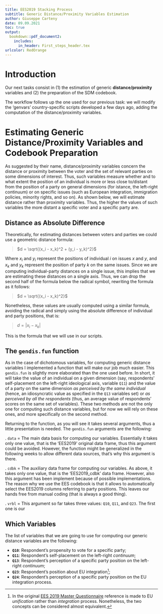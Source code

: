 ---
title: EES2019 Stacking Process 
subtitle: Generic Distance/Proximity Variables Estimation 
author: Giuseppe Carteny
date: 09.09.2021 
toc: true
output: 
  bookdown::pdf_document2:
    includes:
      in_header: First_steps_header.tex
urlcolor: RedOrange
--- 

# Introduction 

Our next tasks consist in (1) the estimation of generic **distance/proximity** variables and (2) the 
preparation of the SDM codebook.

The workflow follows up the one used for our previous task: we will modify the 'genvars' country-specific 
scripts developed a few days ago, adding the computation of the distance/proximity variables. 

# Estimating Generic Distance/Proximity Variables and Codebook Preparation

As suggested by their name, distance/proximity variables concern the distance or proximity between the 
voter and the set of relevant parties on some dimensions of interest. Thus, such variables measure 
whether and to what extent the position of an individual is more or less close to/distant from the 
position of a party on general dimensions (for istance, the left-right continuum) or on specific issues 
(such as European integration, immigration policies, minority rights, and so on). As shown below, we 
will estimate distance rather than proximity variables. Thus, the higher the values of such variables 
the more distant a specific voter and a specific party are. 

## Distance as Absolute Difference

Theoretically, for estimating distances between voters and parties we could use a geometric distance 
formula: 

> $d = \sqrt{(x_i - x_k)^2 + (y_i - y_k)^2}$

Where $x_i$ and $y_i$ represent the positions of individual $i$ on issues $x$ and $y$, and $x_k$ and 
$y_k$ represent the position of party $k$ on the same issues. Since we are computing individual-party 
distances on a single issue, this implies that we are estimating these distances on a single axis. 
Thus, we can drop the second half of the formula below the radical symbol, rewriting the formula as it 
follows:

> $d = \sqrt{(x_i - x_k)^2}$

Nonetheless, these values are usually computed using a similar formula, avoiding the radical and simply 
using the absolute difference of individual and party positions, that is: 

> $d = |x_i - x_k|$

This is the formula that we will use in our scripts. 

## The `gendis.fun` function 

As in the case of dichotomous variables, for computing generic distance variables I implemented a 
function that will make our job much easier. This `gendis.fun` is slightly more elaborated than the one 
used before. In short, it will take the value of an individual on a given dimension (say, respondents' 
self-placement on the left-right ideological axis, variable `Q11`) and the value of a party on the same 
dimension *as perceived by the same individual* (hence, an idiosyncratic value as specified in the `Q13` 
variables set) or *as perceived by all the respondents* (thus, an average value of respondents' scores on 
the same set of variables). These two methods are not the only one for computing such distance variables,
but for now we will rely on these ones, and more specifically on the second method. 

Returning to the function, as you will see it takes several arguments, thus a little presentation is 
needed. The `gendis.fun` arguments are the following:

.  `data` = The main data basis for computing our variables. Essentially it takes only one value, 
that is the 'EES2019' original data frame, thus this argument could be avoided. However, the function 
might be generalized in the following weeks to allow different data sources, that's why this argument is
there. 

.  `cdbk` = The auxiliary data frame for computing our variables. As above, it takes only one value, 
that is the 'EES2019_cdbk' data frame. However, also this argument has been implement because of 
possible implementations. The reason why we use the EES codebook is that it allows to automatically 
select the EES2019 columns referring to party positions. This leaves our hands free from manual coding 
(that is always a good thing).

.  `vrbl` = This argument so far takes three values: `Q10`, `Q11`, and `Q23`. The first one is our 



## Which Variables

The list of variables that we are going to use for computing our generic distance variables are the 
following: 

* **`Q10`**: Respondent's propensity to vote for a specific party;
* **`Q11`**: Respondent's self-placement on the left-right *continuum*;
* **`Q13`**: Respondent's perception of a specific party position on the left-right *continuum*;
* **`Q23`**: Respondent's position about EU integration^[In the original 
[EES 2019 Master Questionnaire](https://dbk.gesis.org/dbksearch/download.asp?id=67447) reference is made 
to EU *unification* rather than *integration* process. Nonetheless, the two concepts can be considered 
almost equivalent.];
* **`Q24`**: Respondent's perception of a specific party position on the EU integration process.


